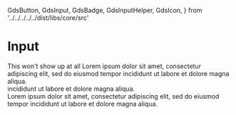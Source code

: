   GdsButton,
  GdsInput,
  GdsBadge,
  GdsInputHelper,
  GdsIcon,
} from '../../../../../dist/libs/core/src'

<Meta title="Components/Input/Text" />

# Input

<gds-main>
  <div>
    <gds-input
      label="I am a label"
      id="test"
      pattern="[a-z]+"
      type="text"
      minlength="3"
      name="test"
      required
    >
      <gds-icon name="calendar" slot="lead" />
      <gds-button
        variant="circle tertiary"
        data-label="test"
        effect="ripple"
        size="small"
        slot="trail" >
        <gds-icon name="plus" slot="circle" />
      </gds-button>
      <gds-icon name="info" slot="help" />
      <gds-badge content="EUR" slot="badge" />
      This won't show up at all
      <gds-input-helper slot="helper" label="Summary" tooltip="Tooltip content is very important" >
        <gds-icon name="info" slot="action"></gds-icon>
        <gds-badge slot="badge" content="120" />
        Lorem ipsum dolor sit amet, consectetur adipiscing elit, sed do eiusmod tempor
        incididunt ut labore et dolore magna aliqua. <br /> incididunt ut labore et dolore
        magna aliqua. <br /> Lorem ipsum dolor sit amet, consectetur adipiscing elit, sed do eiusmod tempor incididunt ut labore et dolore magna aliqua.
      </gds-input-helper>
    </gds-input>

  </div>
  <div>
    <gds-input label="Label only"></gds-input>
  </div>
  <div>
    <gds-input label="Lead icon">
      <gds-icon name="calendar" slot="lead" />
    </gds-input>
  </div>
  <div>
    <gds-input label="Trail icon">
      <gds-icon name="x" slot="trail" />
    </gds-input>
  </div>
  <div>
    <gds-input label="Trail & Lead">
      <gds-icon name="calendar" slot="lead" />
      <gds-icon name="x" slot="trail" />
    </gds-input>
  </div>
  <div>
    <gds-input label="Lead & Badge">
      <gds-icon name="calendar" slot="lead" />
      <gds-badge content="USD" slot="badge" />
    </gds-input>
  </div>
  <div>
    <gds-input label="Lead, Trail& Badge">
      <gds-icon name="calendar" slot="lead" />
      <gds-icon name="x" slot="trail" />
      <gds-badge content="USD" slot="badge" />
    </gds-input>
  </div>
</gds-main>
